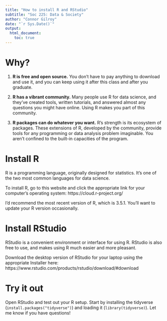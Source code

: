 ```yaml
---
title: "How to install R and RStudio"
subtitle: "Soc 225: Data & Society"
author: "Connor Gilroy"
date: "`r Sys.Date()`"
output: 
  html_document:
    toc: true
---
```


# Why? 

1. **R is free and open source.** You don't have to pay anything to download and use it, and you can keep using it after this class and after you graduate. 

2. **R has a vibrant community.** Many people use R for data science, and they've created tools, written tutorials, and answered almost any questions you might have online. Using R makes you part of this community. 

3. **R packages can do whatever you want.** R's strength is its ecosystem of packages. These extensions of R, developed by the community, provide tools for any programming or data analysis problem imaginable. You aren't confined to the built-in capacities of the program. 

# Install R

R is a programming language, originally designed for statistics. It's one of the two most common languages for data science. 

To install R, go to this website and click the appropriate link for your computer's operating system: https://cloud.r-project.org/

I'd recommend the most recent version of R, which is 3.5.1. You'll want to update your R version occasionally. 

# Install RStudio

RStudio is a convenient environment or interface for using R. RStudio is also free to use, and makes using R much easier and more pleasant. 

Download the desktop version of RStudio for your laptop using the appropriate Installer here: https://www.rstudio.com/products/rstudio/download/#download

# Try it out

Open RStudio and test out your R setup. Start by installing the tidyverse (`install.packages("tidyverse")`) and loading it (`library(tidyverse)`). Let me know if you have questions!

